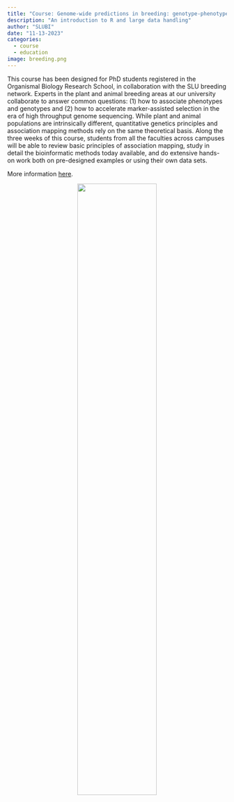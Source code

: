 ```yaml
---
title: "Course: Genome-wide predictions in breeding: genotype-phenotype associations and genomic selection"
description: "An introduction to R and large data handling"
author: "SLUBI"
date: "11-13-2023"
categories:
  - course
  - education
image: breeding.png
---
```


This course has been designed for PhD students registered in the Organismal Biology Research School, in collaboration with the SLU breeding network. Experts in the plant and animal breeding areas at our university collaborate to answer common questions: (1) how to associate phenotypes and genotypes and (2) how to accelerate marker-assisted selection in the era of high throughput genome sequencing. While plant and animal populations are intrinsically different, quantitative genetics principles and association mapping methods rely on the same theoretical basis. Along the three weeks of this course, students from all the faculties across campuses will be able to review basic principles of association mapping, study in detail the bioinformatic methods today available, and do extensive hands-on work both on pre-designed examples or using their own data sets.

More information [here](https://www.slu.se/globalassets/ew/org/fsk/orgb/documents/syllabus_genome-wide-predictions-in-breeding.pdf).



<center>
![](breeding.png){#id .class width=60%}